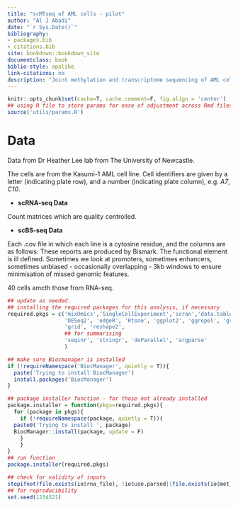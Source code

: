 ```yaml
--- 
title: "scMTseq of AML cells - pilot"
author: "Al J Abadi"
date: "`r Sys.Date()`"
bibliography:
- packages.bib
- citations.bib
site: bookdown::bookdown_site
documentclass: book
biblio-style: apalike
link-citations: no
description: "Joint methylation and transcriptome sequencing of AML cells"
---
```


```r
knitr::opts_chunk$set(cache=T, cache.comment=F, fig.align = 'center')
## using R file to store params for ease of adjustment across Rmd files
source('utils/params.R')
```

# Data {-}

Data from Dr Heather Lee lab from The University of Newcastle. 


The cells are from the Kasumi-1 AML cell line. Cell identifiers are given by a letter (indicating plate row), and a number (indicating plate column), e.g. *_A7_*, *_C10_*.


+  **scRNA-seq Data**

Count matrices which are quality controlled.


+  **scBS-seq Data**

Each .cov file in which each line is a cytosine residue, and the columns are as follows:
<chromosome>  <position>  <strand>  <count methylated>  <count unmethylated>  <C-context> <trinucleotide context>
These reports are produced by Bismark. The functional element is ill defined. Sometimes we look at promoters, sometimes enhancers, sometimes unbiased - occasionally overlapping - 3kb windows to ensure minimisation of missed genomic features.

40 cells amcth those from RNA-seq.

```r
## update as needed.
## installing the required packages for this analysis, if necessary
required.pkgs = c('mixOmics','SingleCellExperiment','scran','data.table',
                  'DESeq2', 'edgeR', 'Rtsne', 'ggplot2', 'ggrepel', 'gridExtra',
                  'grid', 'reshape2',
                  ## for summarising
                  'seqinr', 'stringr', 'doParallel', 'argparse'
                  )
```

```r
## make sure Biocmanager is installed
if (!requireNamespace('BiocManager', quietly = T)){
  paste('Trying to install BiocManager')
  install.packages('BiocManager')
}
```

```r
## package installer function - for those not already installed
package.installer = function(pkgs=required.pkgs){
  for (package in pkgs){
    if (!requireNamespace(package, quietly = T)){
  paste0('Trying to install ', package)
  BiocManager::install(package, update = F)
    }
    }
}
## run function
package.installer(required.pkgs)
```

<!-- Activate when params are finalised and defined in YAML -->
<!-- ```{r} -->
<!-- ## I/O -->
<!-- io=list() -->
<!--   ## raw RNA data -->
<!--   io$rna_file = params$rna_file ## '../data/scRNA-seq/raw/Kasumi1_scRNAseq_RawCounts.txt' -->
<!--   ## raw single bp met calls folder -->
<!--   io$met_1bp_in = params$met_1bp_in ## '../data/scBS-seq/met/1bp/raw' -->
<!--   ## processed single bp met calls file name -->
<!--   io$met_1bp_out = params$met_1bp_out ## '../data/scBS-seq/met/1bp/parsed/met_data.tsv' -->
<!--   ## whether to use parsed data or (re-)parse -->
<!--   io$use.parsed= params$use.parsed## TRUE -->
<!--   ## 3kb windows data folder -->
<!--   io$met_3kb = params$met_3kb ## '../data/scBS-seq/met/3kbp/raw/methylVariance-w3K-s1K5.csv' -->
<!--   ## .bed files for summarising calls on genomic features -->
<!--   io$bedfiles = params$bedfiles ## '../data/scBS-seq/filt' -->
<!--   io$RData = params$RData ## save rdata -->
<!-- ``` -->

```r
## check for validity of inputs
stopifnot(file.exists(io$rna_file), !io$use.parsed||file.exists(io$met_1bp_out), io$use.parsed||file.exists(io$bedfiles))
## for reproducibility
set.seed(1234321)
```

